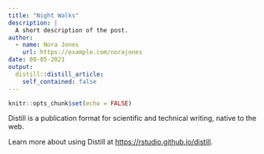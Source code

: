 ```yaml
---
title: "Night Walks"
description: |
  A short description of the post.
author:
  - name: Nora Jones
    url: https://example.com/norajones
date: 08-05-2021
output:
  distill::distill_article:
    self_contained: false
---
```



```r
knitr::opts_chunk$set(echo = FALSE)
```

Distill is a publication format for scientific and technical writing, native to the web.

Learn more about using Distill at <https://rstudio.github.io/distill>.


